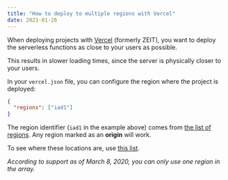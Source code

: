```yaml
---
title: "How to deploy to multiple regions with Vercel"
date: 2021-01-26
---
```

When deploying projects with [Vercel](https://vercel.com) (formerly ZEIT), you want to deploy the serverless functions as close to your users as possible.

This results in slower loading times, since the server is physically closer to your users.

In your `vercel.json` file, you can configure the region where the project is deployed:

```json
{
  "regions": ["iad1"]
}
```

The region identifier (`iad1` in the example above) comes from [the list of regions](https://zeit.co/docs/v2/network/regions-and-providers#routing). Any region marked as an **origin** will work.

To see where these locations are, use [this list](https://vercel.com/docs/edge-network/regions#routing).

_According to support as of March 8, 2020, you can only use one region in the array._